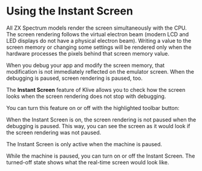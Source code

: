 
# Using the Instant Screen

All ZX Spectrum models render the screen simultaneously with the CPU. The screen rendering follows the virtual electron beam (modern LCD and LED displays do not have a physical electron beam). Writing a value to the screen memory or changing some settings will be rendered only when the hardware processes the pixels behind that screen memory value.

When you debug your app and modify the screen memory, that modification is not immediately reflected on the emulator screen. When the debugging is paused, screen rendering is paused, too.

The **Instant Screen** feature of Klive allows you to check how the screen looks when the screen rendering does not stop with debugging.

You can turn this feature on or off with the highlighted toolbar button:

<ClickableImage src="/images/howto/instant-screen-in-toolbar.png" width={640} />

When the Instant Screen is on, the screen rendering is not paused when the debugging is paused. This way, you can see the screen as it would look if the screen rendering was not paused.

<Callout type="info" emoji="💡">
The Instant Screen is only active when the machine is paused.
</Callout>

While the machine is paused, you can turn on or off the Instant Screen. The turned-off state shows what the real-time screen would look like.
